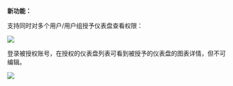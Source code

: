 **新功能：**

支持同时对多个用户/用户组授予仪表盘查看权限：

![](https://pandora-kibana.qiniu.com/auth/dashboard_auth.png)

登录被授权账号，在授权的仪表盘列表可看到被授予的仪表盘的图表详情，但不可编辑。

![](https://pandora-kibana.qiniu.com/auth/authorizedDashboard.png)
